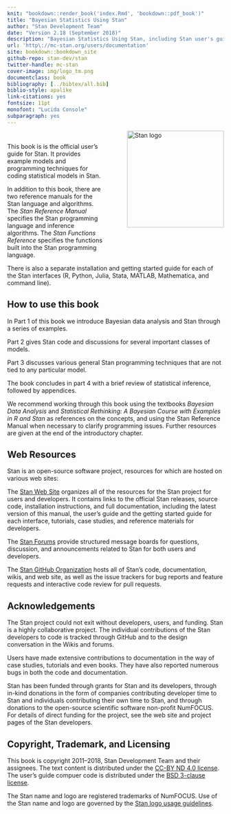 ```yaml
---
knit: "bookdown::render_book('index.Rmd', 'bookdown::pdf_book')"
title: "Bayesian Statistics Using Stan"
author: "Stan Development Team"
date: "Version 2.18 (September 2018)"
description: "Bayesian Statistics Using Stan, including Stan user's guide with examples and programming techniques."
url: 'http\://mc-stan.org/users/documentation'
site: bookdown::bookdown_site
github-repo: stan-dev/stan
twitter-handle: mc-stan
cover-image: img/logo_tm.png
documentclass: book
bibliography: [../bibtex/all.bib]
biblio-style: apalike
link-citations: yes
fontsize: 11pt
monofont: "Lucida Console"
subparagraph: yes
---
```


# <i style="font-size: 110%; padding:1.5em 0 0 0; color:#990017;"></i> {-}

<img style="float:right; margin: -2em 0em 4em 4em" src="img/logo_tm.png" width="225" alt="Stan logo" />

This book is is the official user's guide for Stan.  It provides example
models and programming techniques for coding statistical models in Stan.

In addition to this book, there are two reference manuals for
the Stan language and algorithms.  The *Stan Reference Manual*
specifies the Stan programming language and inference algorithms. The
*Stan Functions Reference* specifies the functions built into the Stan
programming language.

There is also a separate installation and getting started guide for
each of the Stan interfaces (R, Python, Julia, Stata, MATLAB, 
Mathematica, and command line).

## How to use this book {-}

In Part 1 of this book we introduce Bayesian data analysis and Stan through a series of examples.

Part 2 gives Stan code and discussions for several important classes of models.

Part 3 discusses various general Stan programming techniques that are not tied to any particular model.

The book concludes in part 4 with a brief review of statistical inference, followed by appendices.

We recommend working through this book using the textbooks _Bayesian Data Analysis_ and _Statistical Rethinking: A Bayesian Course with Examples in R and Stan_ as references on the concepts, and using the Stan Reference Manual when necessary to clarify programming issues.  Further resources are given at the end of the introductory chapter.

## Web Resources {-}

Stan is an open-source software project, resources for which are
hosted on various web sites:

The [Stan Web Site](http://mc-stan.org/) organizes all of the resources
for the Stan project for users and developers.  It contains links to
the official Stan releases, source code, installation instructions,
and full documentation, including the latest version of this manual,
the user's guide and the getting started guide for each interface,
tutorials, case studies, and reference materials for developers.

The [Stan Forums](http://discourse.mc-stan.org) provide structured
message boards for questions, discussion, and announcements related to
Stan for both users and developers.

The [Stan GitHub Organization](https://github.com/stan-dev) hosts all
of Stan's code, documentation, wikis, and web site, as well as the
issue trackers for bug reports and feature requests and interactive
code review for pull requests.

## Acknowledgements {-}

The Stan project could not exit without developers, users, and
funding.  Stan is a highly collaborative project.  The individual
contributions of the Stan developers to code is tracked through GitHub
and to the design conversation in the Wikis and forums.

Users have made extensive contributions to documentation in the way
of case studies, tutorials and even books.  They have also reported
numerous bugs in both the code and documentation.

Stan has been funded through grants for Stan and its developers,
through in-kind donations in the form of companies contributing
developer time to Stan and individuals contributing their own time to
Stan, and through donations to the open-source scientific software
non-profit NumFOCUS.  For details of direct funding for the project,
see the web site and project pages of the Stan developers.


## Copyright, Trademark, and Licensing {-}

This book is copyright 2011--2018, Stan Development Team and
their assignees.  The text content is distributed under the
[CC-BY ND 4.0 license](https://creativecommons.org/licenses/by-nd/4.0/legalcode).
The user's guide compuer code is distributed under the [BSD 3-clause
license](https://opensource.org/licenses/BSD-3-Clause).

The Stan name and logo are registered trademarks of NumFOCUS.  Use of
the Stan name and logo are governed by the [Stan logo usage
guidelines](http://mc-stan.org/about/logo/).
